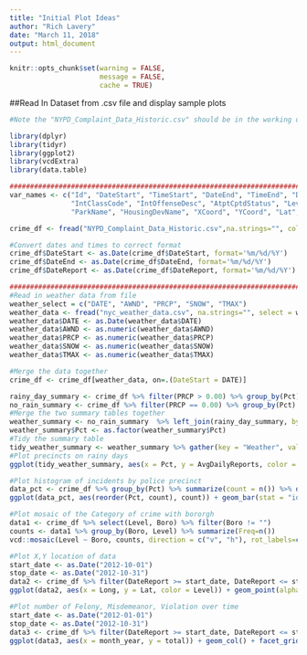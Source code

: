 ```yaml
---
title: "Initial Plot Ideas"
author: "Rich Lavery"
date: "March 11, 2018"
output: html_document
---
```


```r
knitr::opts_chunk$set(warning = FALSE,
                      message = FALSE, 
                      cache = TRUE)
```


##Read In Dataset from .csv file and display sample plots

```r
#Note the "NYPD_Complaint_Data_Historic.csv" should be in the working directory when running this file.

library(dplyr)
library(tidyr)
library(ggplot2)
library(vcdExtra)
library(data.table)

########################################################################################
var_names <- c("Id", "DateStart", "TimeStart", "DateEnd", "TimeEnd", "DateReport", "ClassCode", "OffenseDesc", 
               "IntClassCode", "IntOffenseDesc", "AtptCptdStatus", "Level", "Jurisdiction", "Boro", "Pct", "LocOfOccr", "PremDesc", 
               "ParkName", "HousingDevName", "XCoord", "YCoord", "Lat", "Long", "Lat_Long")

crime_df <- fread("NYPD_Complaint_Data_Historic.csv",na.strings="", col.names = var_names, stringsAsFactors = TRUE)

#Convert dates and times to correct format
crime_df$DateStart <- as.Date(crime_df$DateStart, format='%m/%d/%Y')
crime_df$DateEnd <- as.Date(crime_df$DateEnd, format='%m/%d/%Y')
crime_df$DateReport <- as.Date(crime_df$DateReport, format='%m/%d/%Y')

########################################################################################
#Read in weather data from file
weather_select = c("DATE", "AWND", "PRCP", "SNOW", "TMAX")
weather_data <- fread("nyc_weather_data.csv", na.strings="", select = weather_select, stringsAsFactors = FALSE)
weather_data$DATE <- as.Date(weather_data$DATE)
weather_data$AWND <- as.numeric(weather_data$AWND)
weather_data$PRCP <- as.numeric(weather_data$PRCP)
weather_data$SNOW <- as.numeric(weather_data$SNOW)
weather_data$TMAX <- as.numeric(weather_data$TMAX)

#Merge the data together
crime_df <- crime_df[weather_data, on=.(DateStart = DATE)]

rainy_day_summary <- crime_df %>% filter(PRCP > 0.00) %>% group_by(Pct) %>% summarize(count_rain = n(), n_days_rain = n_distinct(DateStart), Rain = count_rain/n_days_rain) %>% drop_na() %>% select(Pct, Rain)
no_rain_summary <- crime_df %>% filter(PRCP == 0.00) %>% group_by(Pct) %>% summarize(count_no_rain = n(), n_days_no_rain = n_distinct(DateStart), NoRain = count_no_rain/n_days_no_rain) %>% drop_na() %>% select(Pct, NoRain)
#Merge the two summary tables together
weather_summary <- no_rain_summary  %>% left_join(rainy_day_summary, by = c("Pct" = "Pct"))
weather_summary$Pct <- as.factor(weather_summary$Pct)
#Tidy the summary table
tidy_weather_summary <- weather_summary %>% gather(key = "Weather", value = "AvgDailyReports", -Pct)
#Plot precincts on rainy days
ggplot(tidy_weather_summary, aes(x = Pct, y = AvgDailyReports, color = Weather)) + geom_point() + coord_flip() + ggtitle("Affect of Precipitation on Crime Reports")

#Plot histogram of incidents by police precinct
data_pct <- crime_df %>% group_by(Pct) %>% summarize(count = n()) %>% drop_na()
ggplot(data_pct, aes(reorder(Pct, count), count)) + geom_bar(stat = "identity") + xlab("Precint Number") + ggtitle("Incidents by Precinct") + coord_flip()

#Plot mosaic of the Category of crime with bororgh
data1 <- crime_df %>% select(Level, Boro) %>% filter(Boro != "")
counts <- data1 %>% group_by(Boro, Level) %>% summarize(Freq=n())
vcd::mosaic(Level ~ Boro, counts, direction = c("v", "h"), rot_labels=c(90,90,0,0))

#Plot X,Y location of data
start_date <- as.Date("2012-10-01")
stop_date <- as.Date("2012-10-31")
data2 <- crime_df %>% filter(DateReport >= start_date, DateReport <= stop_date) %>% select(Level, Boro, Lat, Long) %>% drop_na() 
ggplot(data2, aes(x = Long, y = Lat, color = Level)) + geom_point(alpha = 0.3) + geom_density_2d(bins = 7)

#Plot number of Felony, Misdemeanor, Violation over time
start_date <- as.Date("2012-01-01")
stop_date <- as.Date("2012-10-31")
data3 <- crime_df %>% filter(DateReport >= start_date, DateReport <= stop_date) %>% select(DateReport, Level) %>% drop_na() %>% mutate(month_year = format(DateReport, "%m/%Y")) %>% group_by(month_year, Level) %>% summarize(total = n())
ggplot(data3, aes(x = month_year, y = total)) + geom_col() + facet_grid(~Level) + coord_flip()
```

